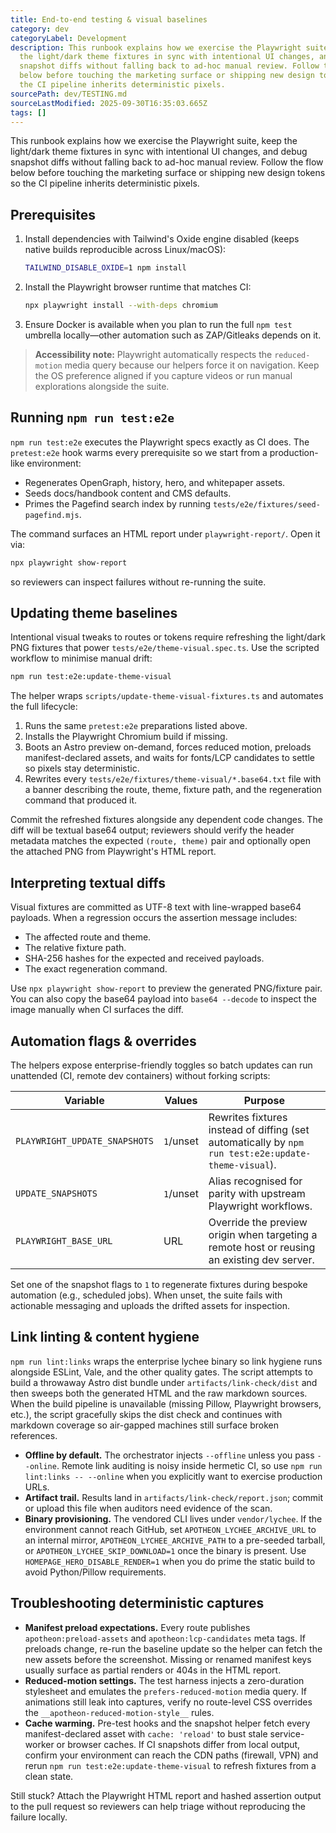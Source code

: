 ```yaml
---
title: End-to-end testing & visual baselines
category: dev
categoryLabel: Development
description: This runbook explains how we exercise the Playwright suite, keep
  the light/dark theme fixtures in sync with intentional UI changes, and debug
  snapshot diffs without falling back to ad-hoc manual review. Follow the flow
  below before touching the marketing surface or shipping new design tokens so
  the CI pipeline inherits deterministic pixels.
sourcePath: dev/TESTING.md
sourceLastModified: 2025-09-30T16:35:03.665Z
tags: []
---
```


This runbook explains how we exercise the Playwright suite, keep the light/dark theme fixtures in sync with
intentional UI changes, and debug snapshot diffs without falling back to ad-hoc manual review. Follow the flow below
before touching the marketing surface or shipping new design tokens so the CI pipeline inherits deterministic pixels.

## Prerequisites

1. Install dependencies with Tailwind's Oxide engine disabled (keeps native builds reproducible across Linux/macOS):
   ```bash
   TAILWIND_DISABLE_OXIDE=1 npm install
   ```
2. Install the Playwright browser runtime that matches CI:
   ```bash
   npx playwright install --with-deps chromium
   ```
3. Ensure Docker is available when you plan to run the full `npm test` umbrella locally—other automation such as
   ZAP/Gitleaks depends on it.

> **Accessibility note:** Playwright automatically respects the `reduced-motion` media query because our helpers force it
> on navigation. Keep the OS preference aligned if you capture videos or run manual explorations alongside the suite.

## Running `npm run test:e2e`

`npm run test:e2e` executes the Playwright specs exactly as CI does. The `pretest:e2e` hook warms every prerequisite so we
start from a production-like environment:

- Regenerates OpenGraph, history, hero, and whitepaper assets.
- Seeds docs/handbook content and CMS defaults.
- Primes the Pagefind search index by running `tests/e2e/fixtures/seed-pagefind.mjs`.

The command surfaces an HTML report under `playwright-report/`. Open it via:

```bash
npx playwright show-report
```

so reviewers can inspect failures without re-running the suite.

## Updating theme baselines

Intentional visual tweaks to routes or tokens require refreshing the light/dark PNG fixtures that power
`tests/e2e/theme-visual.spec.ts`. Use the scripted workflow to minimise manual drift:

```bash
npm run test:e2e:update-theme-visual
```

The helper wraps `scripts/update-theme-visual-fixtures.ts` and automates the full lifecycle:

1. Runs the same `pretest:e2e` preparations listed above.
2. Installs the Playwright Chromium build if missing.
3. Boots an Astro preview on-demand, forces reduced motion, preloads manifest-declared assets, and waits for fonts/LCP
   candidates to settle so pixels stay deterministic.
4. Rewrites every `tests/e2e/fixtures/theme-visual/*.base64.txt` file with a banner describing the route, theme, fixture
   path, and the regeneration command that produced it.

Commit the refreshed fixtures alongside any dependent code changes. The diff will be textual base64 output; reviewers
should verify the header metadata matches the expected `(route, theme)` pair and optionally open the attached PNG from
Playwright's HTML report.

## Interpreting textual diffs

Visual fixtures are committed as UTF-8 text with line-wrapped base64 payloads. When a regression occurs the assertion
message includes:

- The affected route and theme.
- The relative fixture path.
- SHA-256 hashes for the expected and received payloads.
- The exact regeneration command.

Use `npx playwright show-report` to preview the generated PNG/fixture pair. You can also copy the base64 payload into
`base64 --decode` to inspect the image manually when CI surfaces the diff.

## Automation flags & overrides

The helpers expose enterprise-friendly toggles so batch updates can run unattended (CI, remote dev containers) without
forking scripts:

| Variable                      | Values    | Purpose                                                                                             |
| ----------------------------- | --------- | --------------------------------------------------------------------------------------------------- |
| `PLAYWRIGHT_UPDATE_SNAPSHOTS` | `1`/unset | Rewrites fixtures instead of diffing (set automatically by `npm run test:e2e:update-theme-visual`). |
| `UPDATE_SNAPSHOTS`            | `1`/unset | Alias recognised for parity with upstream Playwright workflows.                                     |
| `PLAYWRIGHT_BASE_URL`         | URL       | Override the preview origin when targeting a remote host or reusing an existing dev server.         |

Set one of the snapshot flags to `1` to regenerate fixtures during bespoke automation (e.g., scheduled jobs). When unset,
the suite fails with actionable messaging and uploads the drifted assets for inspection.

## Link linting & content hygiene

`npm run lint:links` wraps the enterprise lychee binary so link hygiene runs alongside ESLint, Vale, and the other quality
gates. The script attempts to build a throwaway Astro dist bundle under `artifacts/link-check/dist` and then sweeps both the
generated HTML and the raw markdown sources. When the build pipeline is unavailable (missing Pillow, Playwright browsers,
etc.), the script gracefully skips the dist check and continues with markdown coverage so air-gapped machines still surface
broken references.

- **Offline by default.** The orchestrator injects `--offline` unless you pass `--online`. Remote link auditing is noisy inside
  hermetic CI, so use `npm run lint:links -- --online` when you explicitly want to exercise production URLs.
- **Artifact trail.** Results land in `artifacts/link-check/report.json`; commit or upload this file when auditors need
  evidence of the scan.
- **Binary provisioning.** The vendored CLI lives under `vendor/lychee`. If the environment cannot reach GitHub, set
  `APOTHEON_LYCHEE_ARCHIVE_URL` to an internal mirror, `APOTHEON_LYCHEE_ARCHIVE_PATH` to a pre-seeded tarball, or
  `APOTHEON_LYCHEE_SKIP_DOWNLOAD=1` once the binary is present. Use `HOMEPAGE_HERO_DISABLE_RENDER=1` when you do prime the
  static build to avoid Python/Pillow requirements.

## Troubleshooting deterministic captures

- **Manifest preload expectations.** Every route publishes `apotheon:preload-assets` and `apotheon:lcp-candidates`
  meta tags. If preloads change, re-run the baseline update so the helper can fetch the new assets before the screenshot.
  Missing or renamed manifest keys usually surface as partial renders or 404s in the HTML report.
- **Reduced-motion settings.** The test harness injects a zero-duration stylesheet and emulates the
  `prefers-reduced-motion` media query. If animations still leak into captures, verify no route-level CSS overrides the
  `__apotheon-reduced-motion-style__` rules.
- **Cache warming.** Pre-test hooks and the snapshot helper fetch every manifest-declared asset with `cache: 'reload'` to
  bust stale service-worker or browser caches. If CI snapshots differ from local output, confirm your environment can
  reach the CDN paths (firewall, VPN) and rerun `npm run test:e2e:update-theme-visual` to refresh fixtures from a clean
  state.

Still stuck? Attach the Playwright HTML report and hashed assertion output to the pull request so reviewers can help
triage without reproducing the failure locally.
